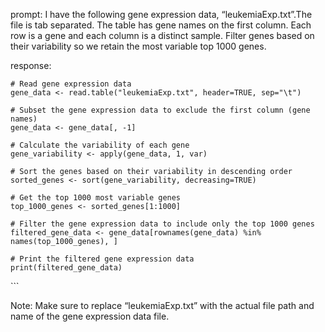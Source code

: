 prompt:
I have the following gene expression data, "leukemiaExp.txt".The file is tab separated. The table has gene names on the first column. Each row is a gene and each column is a distinct sample.  Filter genes based on their variability so we retain the most variable top 1000 genes. 

response:
```
# Read gene expression data
gene_data <- read.table("leukemiaExp.txt", header=TRUE, sep="\t")

# Subset the gene expression data to exclude the first column (gene names)
gene_data <- gene_data[, -1]

# Calculate the variability of each gene
gene_variability <- apply(gene_data, 1, var)

# Sort the genes based on their variability in descending order
sorted_genes <- sort(gene_variability, decreasing=TRUE)

# Get the top 1000 most variable genes
top_1000_genes <- sorted_genes[1:1000]

# Filter the gene expression data to include only the top 1000 genes
filtered_gene_data <- gene_data[rownames(gene_data) %in% names(top_1000_genes), ]

# Print the filtered gene expression data
print(filtered_gene_data)
```
```

Note: Make sure to replace "leukemiaExp.txt" with the actual file path and name of the gene expression data file.
